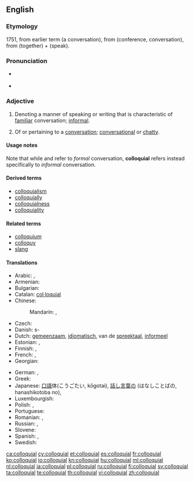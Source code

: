 ==English==

===Etymology===
1751, from earlier term {{term|colloquy}} (a conversation), from {{etyl|la|en}} {{term|colloquium|lang=la}} (conference, conversation), from {{term|con-|lang=la}} (together) + {{term|loqui|lang=la}} (speak).

===Pronunciation===
* {{a|UK}} {{IPA|/kəˈləʊ.kwi.əl/}}
* {{a|US}} {{IPA|/kəˈloʊ.kwi.əl/|/kəˈloʊ.ki.əl/}}

===Adjective===
{{en-adj}}

# {{context|linguistics|lang=en}} Denoting a manner of speaking or writing that is characteristic of [[familiar]] conversation; [[informal]].
# Of or pertaining to a [[conversation]]; [[conversational]] or [[chatty]].

====Usage notes====
Note that while {{term|colloquy|lang=en}} and {{term|colloquium|lang=en}} refer to ''formal'' conversation, '''colloquial''' refers instead specifically to ''informal'' conversation.

====Derived terms====
* [[colloquialism]]
* [[colloquially]]
* [[colloquialness]]
* [[colloquiality]]

====Related terms====
* [[colloquium]]
* [[colloquy]]
* [[slang]]

====Translations====
{{trans-top|of oral communication language}}
* Arabic: {{qualifier|Eastern Arabic}} {{t|ar|عامي|tr=`aammiy}}, {{qualifier|Western Arabic}} {{t|ar|دارج|tr=daarij}}
* Armenian: {{t|hy|խոսակցական|sc=Armn}}
* Bulgarian: {{t+|bg|разговорен|m|tr=razgovoren}}
* Catalan: [[col·loquial]]
* Chinese:
*: Mandarin: {{t+|cmn|口語|sc=Hani}}, {{t+|cmn|口语|tr=kǒuyǔ|sc=Hani}}
* Czech: {{t+|cs|hovorový|m}}
* Danish: {{t|da|dagligsprog}}s-
* Dutch: [[gemeenzaam]], [[idiomatisch]], van de [[spreektaal]], [[informeel]]
* Estonian: {{t+|et|kõnekeelne}}, {{t|et|argikeelne}}
* Finnish: {{t+|fi|arkikielinen}}, {{t+|fi|puhekielinen}}
* French: {{t+|fr|familier}}, {{t+|fr|parlé}}
* Georgian: {{t|ka|სალაპარაკო|sc=Geor}}
{{trans-mid}}
* German: {{t+|de|umgangssprachlich}}, {{t|de|Umgangs-}} {{qualifier|noun prefix}}
* Greek: {{t|el|κοινολεκτικός|m|tr=koinolektikós}}
* Japanese: [[口語]]体(こうごたい, kōgotai), [[話し言葉]]の (はなしことばの, hanashikotoba no), {{t+|ja|口語|alt=口語の|tr=こうごの, kōgo-no}}
* Luxembourgish: {{t|lb|ëmgangssproochlech}}
* Polish: {{t+|pl|kolokwialny|m}}, {{t+|pl|potoczny|m}}
* Portuguese: {{t+|pt|coloquial}}
* Romanian: {{t+|ro|colocvial}}, {{t+|ro|familiar}}
* Russian: {{t+|ru|разговорный|m|tr=razgovórnyj}}, {{t+|ru|нелитературный|m|tr=neliteratúrnyj}}
* Slovene: {{t|sl|pogovorni|m}}
* Spanish: {{t+|es|coloquial}}, {{t+|es|familiar}}
* Swedish: {{t+|sv|vardaglig}}
{{trans-bottom}}

[[ca:colloquial]]
[[cy:colloquial]]
[[et:colloquial]]
[[es:colloquial]]
[[fr:colloquial]]
[[ko:colloquial]]
[[io:colloquial]]
[[kn:colloquial]]
[[hu:colloquial]]
[[ml:colloquial]]
[[nl:colloquial]]
[[ja:colloquial]]
[[pl:colloquial]]
[[ru:colloquial]]
[[fi:colloquial]]
[[sv:colloquial]]
[[ta:colloquial]]
[[te:colloquial]]
[[th:colloquial]]
[[vi:colloquial]]
[[zh:colloquial]]